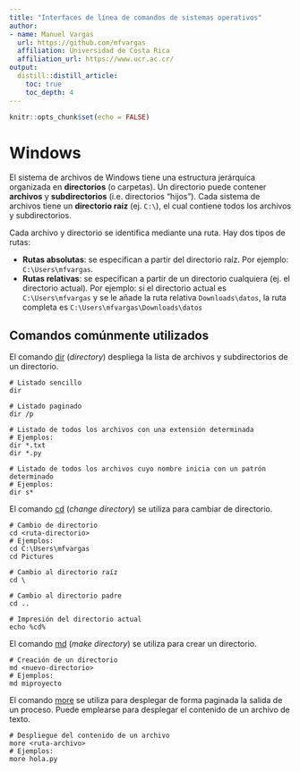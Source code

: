 ```yaml
---
title: "Interfaces de línea de comandos de sistemas operativos"
author: 
- name: Manuel Vargas
  url: https://github.com/mfvargas
  affiliation: Universidad de Costa Rica
  affiliation_url: https://www.ucr.ac.cr/
output: 
  distill::distill_article:
    toc: true
    toc_depth: 4
---
```


```r
knitr::opts_chunk$set(echo = FALSE)
```

# Windows
El sistema de archivos de Windows tiene una estructura jerárquica organizada en **directorios** (o carpetas). Un directorio puede contener **archivos** y **subdirectorios** (i.e. directorios "hijos"). Cada sistema de archivos tiene un **directorio raíz** (ej. ```C:\```), el cual contiene todos los archivos y subdirectorios.

Cada archivo y directorio se identifica mediante una ruta. Hay dos tipos de rutas:  

- **Rutas absolutas**: se especifican a partir del directorio raíz. Por ejemplo: ```C:\Users\mfvargas```.  
- **Rutas relativas**: se especifican a partir de un directorio cualquiera (ej. el directorio actual). Por ejemplo: si el directorio actual es ```C:\Users\mfvargas``` y se le añade la ruta relativa ```Downloads\datos```, la ruta completa es ```C:\Users\mfvargas\Downloads\datos```

## Comandos comúnmente utilizados
El comando [dir](https://ss64.com/nt/dir.html) (*directory*) despliega la lista de archivos y subdirectorios de un directorio.

```shell
# Listado sencillo
dir

# Listado paginado
dir /p

# Listado de todos los archivos con una extensión determinada
# Ejemplos:
dir *.txt
dir *.py

# Listado de todos los archivos cuyo nombre inicia con un patrón determinado
# Ejemplos:
dir s*
```

El comando [cd](https://ss64.com/nt/cd.html) (*change directory*) se utiliza para cambiar de directorio.

```shell
# Cambio de directorio
cd <ruta-directorio>
# Ejemplos:
cd C:\Users\mfvargas
cd Pictures

# Cambio al directorio raíz
cd \

# Cambio al directorio padre
cd ..

# Impresión del directorio actual
echo %cd%
```

El comando [md](https://ss64.com/nt/md.html) (*make directory*) se utiliza para crear un directorio.

```shell
# Creación de un directorio
md <nuevo-directorio>
# Ejemplos:
md miproyecto
```

El comando [more](https://ss64.com/nt/more.html) se utiliza para desplegar de forma paginada la salida de un proceso. Puede emplearse para desplegar el contenido de un archivo de texto.

```shell
# Despliegue del contenido de un archivo
more <ruta-archivo>
# Ejemplos:
more hola.py
```




